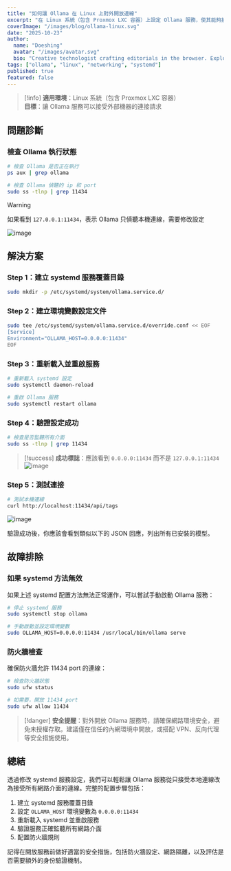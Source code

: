 ```yaml
---
title: "如何讓 Ollama 在 Linux 上對外開放連線"
excerpt: "在 Linux 系統（包含 Proxmox LXC 容器）上設定 Ollama 服務，使其能夠接受外部機器的連接請求。完整的 systemd 配置教學與故障排除指南。"
coverImage: "/images/blog/ollama-linux.svg"
date: "2025-10-23"
author:
  name: "Doeshing"
  avatar: "/images/avatar.svg"
  bio: "Creative technologist crafting editorials in the browser. Exploring the sweet spot between storytelling, design, and modern web tooling."
tags: ["ollama", "linux", "networking", "systemd"]
published: true
featured: false
---
```


> [!info]
> **適用環境**：Linux 系統（包含 Proxmox LXC 容器）  
> **目標**：讓 Ollama 服務可以接受外部機器的連接請求

## 問題診斷

### 檢查 Ollama 執行狀態

```bash
# 檢查 Ollama 是否正在執行
ps aux | grep ollama

# 檢查 Ollama 偵聽的 ip 和 port
sudo ss -tlnp | grep 11434
```

> [!warning]
> 如果看到 `127.0.0.1:11434`，表示 Ollama 只偵聽本機連線，需要修改設定

![image](https://hackmd.io/_uploads/HJWkx6zhle.png)

## 解決方案

### Step 1：建立 systemd 服務覆蓋目錄

```bash
sudo mkdir -p /etc/systemd/system/ollama.service.d/
```

### Step 2：建立環境變數設定文件

```bash
sudo tee /etc/systemd/system/ollama.service.d/override.conf << EOF
[Service]
Environment="OLLAMA_HOST=0.0.0.0:11434"
EOF
```

### Step 3：重新載入並重啟服務

```bash
# 重新載入 systemd 設定
sudo systemctl daemon-reload

# 重啟 Ollama 服務
sudo systemctl restart ollama
```

### Step 4：驗證設定成功

```bash
# 檢查是否監聽所有介面
sudo ss -tlnp | grep 11434
```

> [!success]
> **成功標誌**：應該看到 `0.0.0.0:11434` 而不是 `127.0.0.1:11434`
![image](https://hackmd.io/_uploads/HyFTJ6zhex.png)

### Step 5：測試連接

```bash
# 測試本機連線
curl http://localhost:11434/api/tags
```
![image](https://hackmd.io/_uploads/HJpmbpG3le.png)

驗證成功後，你應該會看到類似以下的 JSON 回應，列出所有已安裝的模型。

## 故障排除

### 如果 systemd 方法無效

如果上述 systemd 配置方法無法正常運作，可以嘗試手動啟動 Ollama 服務：

```bash
# 停止 systemd 服務
sudo systemctl stop ollama

# 手動啟動並設定環境變數
sudo OLLAMA_HOST=0.0.0.0:11434 /usr/local/bin/ollama serve
```

### 防火牆檢查

確保防火牆允許 11434 port 的連線：

```bash
# 檢查防火牆狀態
sudo ufw status

# 如需要，開放 11434 port
sudo ufw allow 11434
```

> [!danger]
> **安全提醒**：對外開放 Ollama 服務時，請確保網路環境安全，避免未授權存取。建議僅在信任的內網環境中開放，或搭配 VPN、反向代理等安全措施使用。

## 總結

透過修改 systemd 服務設定，我們可以輕鬆讓 Ollama 服務從只接受本地連線改為接受所有網路介面的連線。完整的配置步驟包括：

1. 建立 systemd 服務覆蓋目錄
2. 設定 `OLLAMA_HOST` 環境變數為 `0.0.0.0:11434`
3. 重新載入 systemd 並重啟服務
4. 驗證服務正確監聽所有網路介面
5. 配置防火牆規則

記得在開放服務前做好適當的安全措施，包括防火牆設定、網路隔離，以及評估是否需要額外的身份驗證機制。
